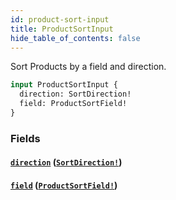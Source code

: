 ```yaml
---
id: product-sort-input
title: ProductSortInput
hide_table_of_contents: false
---
```



Sort Products by a field and direction.

```graphql
input ProductSortInput {
  direction: SortDirection!
  field: ProductSortField!
}
```


### Fields

#### [`direction`](#) ([`SortDirection!`](/developers/demandhq-apis/storefront-api/graphql/reference/enums/sort-direction))




#### [`field`](#) ([`ProductSortField!`](/developers/demandhq-apis/storefront-api/graphql/reference/enums/product-sort-field))







